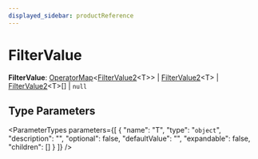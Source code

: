 ```yaml
---
displayed_sidebar: productReference
---
```



# FilterValue

 **FilterValue**: [OperatorMap](OperatorMap.mdx)&#60;[FilterValue2](FilterValue2.mdx)&#60;T&#62;&#62; \| [FilterValue2](FilterValue2.mdx)&#60;T&#62; \| [FilterValue2](FilterValue2.mdx)&#60;T&#62;[] \| `null`

## Type Parameters

<ParameterTypes parameters={[
  {
    "name": "T",
    "type": "`object`",
    "description": "",
    "optional": false,
    "defaultValue": "",
    "expandable": false,
    "children": []
  }
]} />
